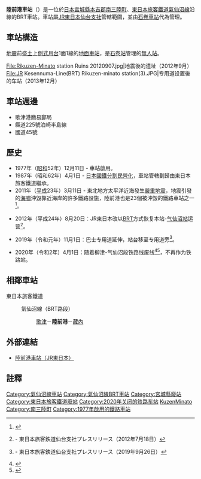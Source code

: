 {{NoteTA|1 = zh:陸前港車站; zh-cn:陆前港站; zh-tw:陸前港車站; zh-hk:陸前港站; }}
{{日本車站資訊
| 公司色 = green
| 文字色 = 
| 站名 = 陸前港車站
| 圖片 = JR Kesennuma-Line(BRT) Rikuzen-minato station(2).JPG
| pxl = 285px
| 圖片說明 = 重建的陸前港車站（2013年12月）
| 日文原名 = 陸前港
| 平假名 = りくぜんみなと
| 羅馬拼音 = Rikuzen-Minato
| 副站名 = 
| 電報略號 = リナ
| 車站編號 = 
| 所屬公司 = [[File:JR_logo_(east).svg|22px]] [[東日本旅客鐵道|東日本旅客鐵道]]
| 所屬路線 = {{Color|#6600cc|■}}[[氣仙沼線|氣仙沼線]]
| 距離 = 44.9
| 起站 = [[前谷地車站|前谷地]]
| 前一站 = [[歌津車站|歌津]]
| 前一站距離 = 2.6
| 後一站距離 = 1.8
| 後一站 = [[藏內車站|藏內]]
| 所在地 = [[宮城縣|宮城縣]][[本吉郡|本吉郡]][[南三陸町|南三陸町]]<br>歌津字港240號
| 車站構造 = 地面車站
| 月台配置 = 地震前为1面1線
| 啟用年月日 = 1977年（[[昭和|昭和]]52年）12月11日
| 廢站年月日 = 
| 乘客人數 = 8
| 上下車人次 = 
| 統計年度 = 2018年
| 轉車 = 
| 備註 = 無人車站
| 全寬備註 = 
| name = 
| address = 
}}
'''陸前港車站'''（{{jpn|j=陸前港駅|hg=りくぜんみなとえき|rm=Rikuzen-minato eki|f=y}}）是一位於[[日本|日本]][[宮城縣|宮城縣]][[本吉郡|本吉郡]][[南三陸町|南三陸町]]、[[東日本旅客鐵道|東日本旅客鐵道]][[氣仙沼線|氣仙沼線]]沿線的BRT車站。車站屬[[東日本旅客鐵道仙台支社|JR東日本仙台支社]]管轄範圍，並由[[石卷車站|石卷車站]]代為管理。

== 車站構造 ==
[[2011年日本東北地方太平洋近海地震|地震]]前[[盛土|盛土]]上[[側式月台|側式月台]]1面1線的[[地面車站|地面車站]]，是[[石卷站|石卷站]]管理的[[無人站|無人站]]。<gallery widths="200">	
File:Rikuzen-Minato station Ruins 20120907.jpg|地震後的遗址（2012年9月）
File:JR Kesennuma-Line(BRT) Rikuzen-minato station(3).JPG|专用道设置後的车站（2013年12月）
</gallery>

== 車站週邊 ==
* 歌津港簡易郵局
* 縣道225號泊崎半島線
* 國道45號

== 歷史 ==
* 1977年（[[昭和|昭和]]52年）12月11日 - 車站啟用。
*1987年（昭和62年）4月1日 - [[日本國鐵分割民營化|日本國鐵分割民營化]]，車站管轄劃歸由東日本旅客鐵道繼承。
* 2011年（[[平成|平成]]23年）3月11日 - 東北地方太平洋近海發生[[2011年日本東北地方太平洋近海地震|嚴重地震]]，地震引發的[[海嘯|海嘯]]沖毀靠近海岸的許多鐵路設施，陸前港也是23個被沖毀的鐵路車站之一<ref>{{cite web |url=http://www.sankeibiz.jp/business/news/110401/bsd1104010801004-n1.htm |language=ja |title=<span lang="ja">【東日本大震災】ＪＲ東日本、太平洋沿岸の２３駅流失</span> |publisher=[[產經新聞社|產經新聞社]] |date=2011-04-01 |accessdate=2011-04-17 |deadurl=yes |archiveurl=https://web.archive.org/web/20110413050421/http://www.sankeibiz.jp/business/news/110401/bsd1104010801004-n1.htm |archivedate=2011-04-13 }}</ref>。

* 2012年（平成24年）8月20日：JR東日本改以[[BRT|BRT]]方式恢复本站-[[氣仙沼車站|气仙沼站]]运营<ref>{{PDFlink|[https://web.archive.org/web/20130923093147/http://jr-sendai.com/wp-content/uploads/2012/08/press20120718-kesennumasen.pdf 気仙沼線における暫定的なサービス提供開始について]}} - 東日本旅客鉄道仙台支社プレスリリース（2012年7月18日）</ref>。

* 2019年（令和元年）11月1日：巴士专用道延伸，站台移至专用道旁<ref>{{PDFlink|[https://jr-sendai.com/upload-images/2019/09/201909261.pdf 気仙沼線ＢＲＴダイヤ改正について]}} - 東日本旅客鉄道仙台支社プレスリリース（2019年9月26日）</ref>。

* 2020年（令和2年）4月1日：随着柳津-气仙沼段铁路线废线<ref>{{Cite press release|url=https://www.jreast.co.jp/press/2019/20200131_ho01.pdf|archiveurl=https://web.archive.org/web/20200204215535/https://www.jreast.co.jp/press/2019/20200131_ho01.pdf|format=PDF|language=ja|title=気仙沼線（柳津〜気仙沼間）及び大船渡線（気仙沼〜盛間）における鉄道事業の廃止の日の繰上げの届出について|publisher=東日本旅客鉄道|date=2020-01-31|accessdate=2020-02-06|archivedate=2020-02-04}}</ref><ref>{{Cite press release|url=https://wwwtb.mlit.go.jp/tohoku/sm/topics/td-haishitodoke0129.pdf|format=PDF|language=ja|title=鉄道事業の廃止の届出に係る廃止の日の繰上げについて|publisher=国土交通省東北運輸局|date=2020-01-29|accessdate=2020-02-06|archiveurl=https://web.archive.org/web/20200130104127/https://wwwtb.mlit.go.jp/tohoku/sm/topics/td-haishitodoke0129.pdf|archivedate=2020-01-30}}</ref>，不再作为铁路站。

== 相鄰車站 ==
; 東日本旅客鐵道
: {{Color|#6600cc|■}}氣仙沼線（BRT路段）
:: [[歌津站|歌津]]－'''陸前港'''－[[藏內站|藏內]]

== 外部連結 ==
* {{ja}}[http://www.jreast.co.jp/estation/station/info.aspx?StationCd=1457 陸前港車站（JR東日本）]

== 註釋==
<references/>

{{氣仙沼線}}

{{DEFAULTSORT:Rikuzen-Minato}}
[[Category:氣仙沼線車站|Category:氣仙沼線車站]]
[[Category:氣仙沼線BRT車站|Category:氣仙沼線BRT車站]]
[[Category:宮城縣廢站|Category:宮城縣廢站]]
[[Category:東日本旅客鐵道廢站|Category:東日本旅客鐵道廢站]]
[[Category:2020年关闭的铁路车站|Category:2020年关闭的铁路车站]]
[[Category:日本鐵路車站_Ri|KuzenMinato]]
[[Category:南三陸町|Category:南三陸町]]
[[Category:1977年啟用的鐵路車站|Category:1977年啟用的鐵路車站]]
{{coord|38|44|18.74|N|141|31|51.22|E|type:landmark|display=title}}